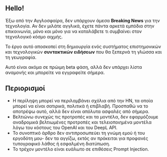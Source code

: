 
<CallToAction />

## Hello!

Έξω από την Αγγλοσφαίρα, δεν υπάρχουν άμεσα **Breaking News** για την τεχνολογία.
Αν δεν μιλάτε αγγλικά, έχετε πάντα αρκετά εμπόδια στην επικοινωνία, μόνο και μόνο για να καταλάβετε τι συμβαίνει στον τεχνολογικό κόσμο αιχμής.


<Callout type="info" emoji="🗞️">

Το έργο αυτό αποσκοπεί στη δημιουργία ενός συστήματος επιστημονικών και τεχνολογικών **συντακτικών ειδήσεων** που θα ξεπερνά τη γλώσσα και τη γεωγραφία.

</Callout>

Αυτό είναι ακόμα σε πρώιμη beta φάση, αλλά δεν υπάρχει λίστα αναμονής και μπορείτε να εγγραφείτε σήμερα.

## Περιορισμοί

- Η περίληψη μπορεί να περιλαμβάνει σχόλια από την HN, τα οποία μπορεί να είναι σατιρικά, πολιτικά ή επιβλαβή. Προσπαθώ να το αποτρέψω αυτό, αλλά δεν είναι απόλυτα ασφαλές από σήμερα.
- Βελτιώνω συνεχώς τις προτροπές και τα μοντέλα, δεν εφαρμόζουμε αναδρομικά βελτιωμένες προτροπές και τελειοποιημένα μοντέλα λόγω του κόστους του OpenAI και του DeepL API.
- Το συνοπτικό άρθρο δεν αντιπροσωπεύει τη γνώμη εμού ή του εργοδότη μου- δεν τα αγγίζω, εκτός αν πρόκειται για προφανές τυπογραφικό λάθος ή εσφαλμένη διατύπωση.
- Το τρέχον μοντέλο είναι ευάλωτο σε επιθέσεις Prompt Injection.
